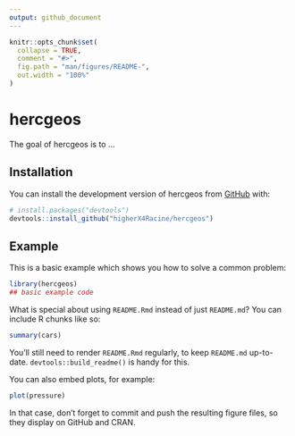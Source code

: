 ```yaml
---
output: github_document
---
```


<!-- README.md is generated from README.Rmd. Please edit that file -->

```r
knitr::opts_chunk$set(
  collapse = TRUE,
  comment = "#>",
  fig.path = "man/figures/README-",
  out.width = "100%"
)
```

# hercgeos

<!-- badges: start -->
<!-- badges: end -->

The goal of hercgeos is to ...

## Installation

You can install the development version of hercgeos from [GitHub](https://github.com/) with:

``` r
# install.packages("devtools")
devtools::install_github("higherX4Racine/hercgeos")
```

## Example

This is a basic example which shows you how to solve a common problem:

```r
library(hercgeos)
## basic example code
```

What is special about using `README.Rmd` instead of just `README.md`? You can include R chunks like so:

```r
summary(cars)
```

You'll still need to render `README.Rmd` regularly, to keep `README.md` up-to-date. `devtools::build_readme()` is handy for this.

You can also embed plots, for example:

```r
plot(pressure)
```

In that case, don't forget to commit and push the resulting figure files, so they display on GitHub and CRAN.
